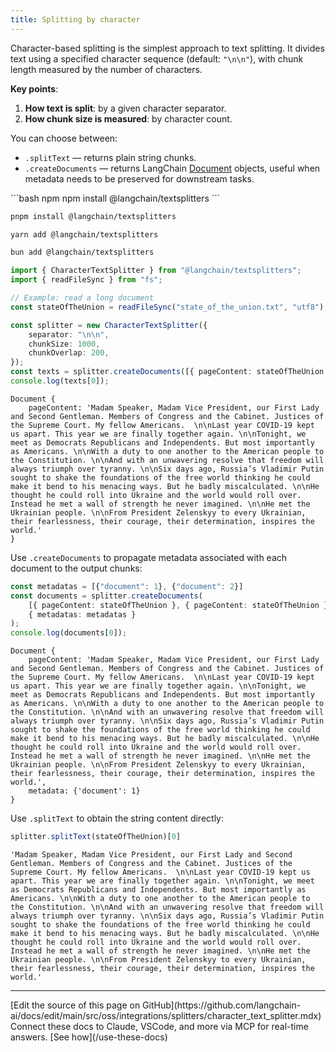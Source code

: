 ```yaml
---
title: Splitting by character
---
```


Character-based splitting is the simplest approach to text splitting. It divides text using a specified character sequence (default: `"\n\n"`), with chunk length measured by the number of characters.

**Key points**:
1. **How text is split**: by a given character separator.
2. **How chunk size is measured**: by character count.


You can choose between:
- `.splitText` — returns plain string chunks.
- `.createDocuments` — returns LangChain [Document](https://v03.api.js.langchain.com/classes/_langchain_core.documents.Document.html) objects, useful when metadata needs to be preserved for downstream tasks.



<CodeGroup>
```bash npm
npm install @langchain/textsplitters
```

```bash pnpm
pnpm install @langchain/textsplitters
```

```bash yarn
yarn add @langchain/textsplitters
```

```bash bun
bun add @langchain/textsplitters
```
</CodeGroup>



```ts
import { CharacterTextSplitter } from "@langchain/textsplitters";
import { readFileSync } from "fs";

// Example: read a long document
const stateOfTheUnion = readFileSync("state_of_the_union.txt", "utf8");

const splitter = new CharacterTextSplitter({
    separator: "\n\n",
    chunkSize: 1000,
    chunkOverlap: 200,
});
const texts = splitter.createDocuments([{ pageContent: stateOfTheUnion }]);
console.log(texts[0]);
```
```output
Document {
    pageContent: 'Madam Speaker, Madam Vice President, our First Lady and Second Gentleman. Members of Congress and the Cabinet. Justices of the Supreme Court. My fellow Americans.  \n\nLast year COVID-19 kept us apart. This year we are finally together again. \n\nTonight, we meet as Democrats Republicans and Independents. But most importantly as Americans. \n\nWith a duty to one another to the American people to the Constitution. \n\nAnd with an unwavering resolve that freedom will always triumph over tyranny. \n\nSix days ago, Russia’s Vladimir Putin sought to shake the foundations of the free world thinking he could make it bend to his menacing ways. But he badly miscalculated. \n\nHe thought he could roll into Ukraine and the world would roll over. Instead he met a wall of strength he never imagined. \n\nHe met the Ukrainian people. \n\nFrom President Zelenskyy to every Ukrainian, their fearlessness, their courage, their determination, inspires the world.'
}
```



Use `.createDocuments` to propagate metadata associated with each document to the output chunks:

```ts
const metadatas = [{"document": 1}, {"document": 2}]
const documents = splitter.createDocuments(
    [{ pageContent: stateOfTheUnion }, { pageContent: stateOfTheUnion }],
    { metadatas: metadatas }
);
console.log(documents[0]);
```
```output
Document {
    pageContent: 'Madam Speaker, Madam Vice President, our First Lady and Second Gentleman. Members of Congress and the Cabinet. Justices of the Supreme Court. My fellow Americans.  \n\nLast year COVID-19 kept us apart. This year we are finally together again. \n\nTonight, we meet as Democrats Republicans and Independents. But most importantly as Americans. \n\nWith a duty to one another to the American people to the Constitution. \n\nAnd with an unwavering resolve that freedom will always triumph over tyranny. \n\nSix days ago, Russia’s Vladimir Putin sought to shake the foundations of the free world thinking he could make it bend to his menacing ways. But he badly miscalculated. \n\nHe thought he could roll into Ukraine and the world would roll over. Instead he met a wall of strength he never imagined. \n\nHe met the Ukrainian people. \n\nFrom President Zelenskyy to every Ukrainian, their fearlessness, their courage, their determination, inspires the world.',
    metadata: {'document': 1}
}
```



Use `.splitText` to obtain the string content directly:

```ts
splitter.splitText(stateOfTheUnion)[0]
```
```output
'Madam Speaker, Madam Vice President, our First Lady and Second Gentleman. Members of Congress and the Cabinet. Justices of the Supreme Court. My fellow Americans.  \n\nLast year COVID-19 kept us apart. This year we are finally together again. \n\nTonight, we meet as Democrats Republicans and Independents. But most importantly as Americans. \n\nWith a duty to one another to the American people to the Constitution. \n\nAnd with an unwavering resolve that freedom will always triumph over tyranny. \n\nSix days ago, Russia’s Vladimir Putin sought to shake the foundations of the free world thinking he could make it bend to his menacing ways. But he badly miscalculated. \n\nHe thought he could roll into Ukraine and the world would roll over. Instead he met a wall of strength he never imagined. \n\nHe met the Ukrainian people. \n\nFrom President Zelenskyy to every Ukrainian, their fearlessness, their courage, their determination, inspires the world.'
```

---

<Callout icon="pen-to-square" iconType="regular">
    [Edit the source of this page on GitHub](https://github.com/langchain-ai/docs/edit/main/src/oss/integrations/splitters/character_text_splitter.mdx)
</Callout>
<Tip icon="terminal" iconType="regular">
    Connect these docs to Claude, VSCode, and more via MCP for    real-time answers. [See how](/use-these-docs)
</Tip>
